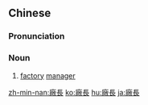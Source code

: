 {{also|厂长}}
==Chinese==
{{zh-forms|s=厂长}}

===Pronunciation===
{{zh-pron
|m=chǎngzhǎng
|c=cong2 zoeng2
|mn=chhiúⁿ-tiúⁿ
|cat=n
}}

===Noun===
{{zh-noun}}

# [[factory]] [[manager]]

{{zh-cat|Intermediate|Occupations}}

[[zh-min-nan:廠長]]
[[ko:廠長]]
[[hu:廠長]]
[[ja:廠長]]